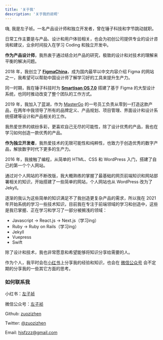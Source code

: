 ```yaml
---
title: '关于我'
description: '关于我的说明'
---
```


<!-- <Step title="Head of Developer Relations at Vercel 👨‍👩‍👧‍👦">
  I'm extremely excited about this new role helping grow the Next.js and
  Vercel community.
</Step>

<ConsCard title="dasdasd" cons={[4,34,343,43]} />
<ProsCard title="dasdasd" pros={[4,34,343,43]} />
 -->


嗨, 我是左子祯。一名产品设计师和独立开发者，曾在锤子科技和字节跳动就职。

日常工作主要是与产品、设计和用户体验相关，也会为初创公司提供专业的设计咨询和建议，业余时间投入在学习 Coding 和独立开发中。

**作为产品设计师**，我热衷于通过结合对产品的研究，极致的设计和对技术的理解来平衡的解决问题。

2018 年，我创立了 **[FigmaChina](https://figmachina.com/)**，成为国内最早以中文内容介绍 Figma 的网站之一，我希望可以帮助中国设计师了解学习好的工具来提升生产力。

同一时期，我在锤子科技时为 **[Smartisan OS 7.0](https://www.smartisan.com/jianguopro3/os)** 搭建了基于 Figma 的大型设计系统，也同时推动改变了整个团队的工作方式。

2019 年，我加入了蓝湖，作为 [MasterGo](https://mastergo.com) 的一号员工负责从零到一打造这款产品，在两年中我领导了所有的品牌定义、产品规划、项目管理、界面设计和设计系统搭建等设计和产品相关的工作。

我热爱世界的缤纷多彩，更喜欢自己无尽的可能性，除了设计优秀的产品，我也在学习如何创造一款优秀的产品。

**作为独立开发者**，我热爱技术的无限可能性和纯粹性，也致力于创造优秀的数字产品，解放数字时代下更多的生产力。

2016 年，我接触了编程，从简单的 HTML、CSS 和 WordPress 入门，搭建了自己的第一个个人网站。

通过对个人网站的不断改版，我大概熟练的掌握了最基础的网页前端知识和网站部署相关的知识，开始搭建了一些简单的网站，个人网站也从 WordPress 改为了 Jekyll。

逐渐的我认为这些简单的知识满足不了我创造更复杂产品的需求，所以我在 2021 年开始系统的学习一些技术知识，目前我在专注于前端领域的学习和创造中，这些是我已掌握、正在学习和学习了一部分被搁浅的领域：

- Javascript → React.js → Next.js（学习ing）
- Ruby → Ruby on Rails（学习ing）
- Jekyll
- Vuepress
- Swift

除了设计和技术，我也非常愿意和希望能够将知识分享给需要的人。

作为个人，我平时会在[小红书](https://www.xiaohongshu.com/user/profile/5c5f7e25000000001000fc79?xhsshare=CopyLink&appuid=5c5f7e25000000001000fc79&apptime=1648820442)上分享我的经验和知识，也会在 [微信公众号](https://zuozizhen.com/about/wechat) 会不定期的分享我的一些其它方面的思考。

### 如何联系我

小红书：[左子祯](https://www.xiaohongshu.com/user/profile/5c5f7e25000000001000fc79?xhsshare=CopyLink&appuid=5c5f7e25000000001000fc79&apptime=1648820442)

微信公众号：[左子祯](https://zuozizhen.com/about/wechat)

Github: [zuozizhen](https://github.com/zuozizhen)

Twitter: [@zuozizhen](https://twitter.com/zuozizhen)

Email: [hjsfzzz@gmail.com](mailto:hjsfzzz@gmail.com)
